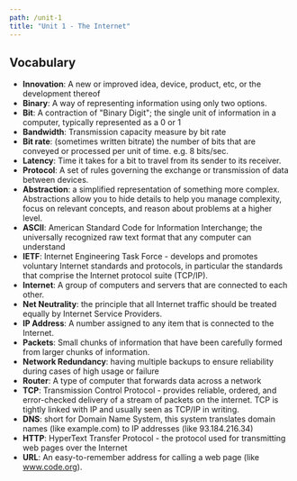 ```yaml
---
path: /unit-1
title: "Unit 1 - The Internet"
---
```


## Vocabulary

- **Innovation**: A new or improved idea, device, product, etc, or the development thereof
- **Binary**: A way of representing information using only two options.
- **Bit**: A contraction of "Binary Digit"; the single unit of information in a computer, typically represented as a 0 or 1
- **Bandwidth**: Transmission capacity measure by bit rate
- **Bit rate**: (sometimes written bitrate) the number of bits that are conveyed or processed per unit of time. e.g. 8 bits/sec.
- **Latency**: Time it takes for a bit to travel from its sender to its receiver.
- **Protocol**: A set of rules governing the exchange or transmission of data between devices.
- **Abstraction**: a simplified representation of something more complex. Abstractions allow you to hide details to help you manage complexity, focus on relevant concepts, and reason about problems at a higher level.
- **ASCII**: American Standard Code for Information Interchange; the universally recognized raw text format that any computer can understand
- **IETF**: Internet Engineering Task Force - develops and promotes voluntary Internet standards and protocols, in particular the standards that comprise the Internet protocol suite (TCP/IP).
- **Internet**: A group of computers and servers that are connected to each other.
- **Net Neutrality**: the principle that all Internet traffic should be treated equally by Internet Service Providers.
- **IP Address**: A number assigned to any item that is connected to the Internet.
- **Packets**: Small chunks of information that have been carefully formed from larger chunks of information.
- **Network Redundancy**: having multiple backups to ensure reliability during cases of high usage or failure
- **Router**: A type of computer that forwards data across a network
- **TCP**: Transmission Control Protocol - provides reliable, ordered, and error-checked delivery of a stream of packets on the internet. TCP is tightly linked with IP and usually seen as TCP/IP in writing.
- **DNS**: short for Domain Name System, this system translates domain names (like example.com) to IP addresses (like 93.184.216.34)
- **HTTP**: HyperText Transfer Protocol - the protocol used for transmitting web pages over the Internet
- **URL**: An easy-to-remember address for calling a web page (like www.code.org).